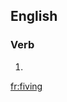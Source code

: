 ==English==

===Verb===
{{head|en|present participle}}

# {{present participle of|five|lang=en}}

[[fr:fiving]]